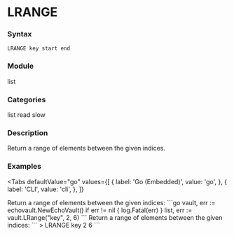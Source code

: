 
# LRANGE

### Syntax
```
LRANGE key start end
```

### Module
<span className="acl-category">list</span>

### Categories 
<span className="acl-category">list</span>
<span className="acl-category">read</span>
<span className="acl-category">slow</span>

### Description 
Return a range of elements between the given indices.

### Examples

<Tabs
  defaultValue="go"
  values={[
    { label: 'Go (Embedded)', value: 'go', },
    { label: 'CLI', value: 'cli', },
  ]}
>
  <TabItem value="go">
    Return a range of elements between the given indices:
    ```go
    vault, err := echovault.NewEchoVault()
    if err != nil {
      log.Fatal(err)
    }
    list, err := vault.LRange("key", 2, 6)
    ```
  </TabItem>
  <TabItem value="cli">
    Return a range of elements between the given indices:
    ```
    > LRANGE key 2 6
    ```
  </TabItem>
</Tabs>
